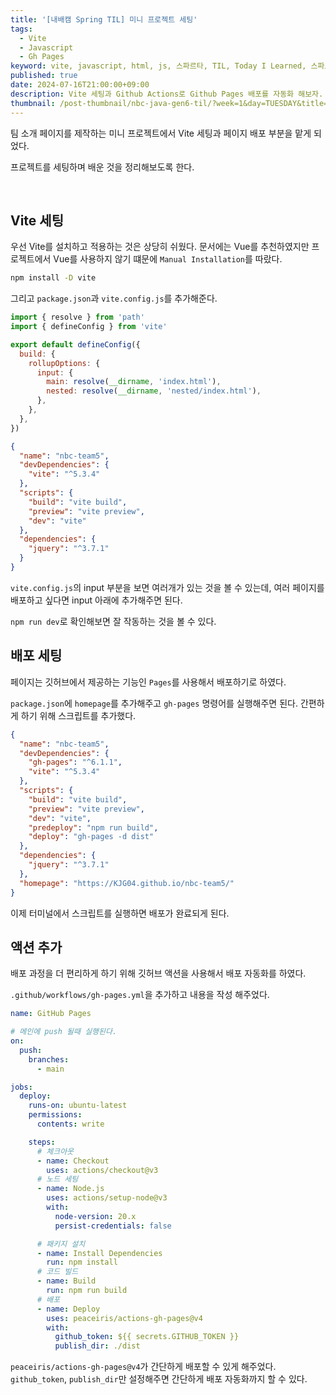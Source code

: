 ```yaml
---
title: '[내배캠 Spring TIL] 미니 프로젝트 세팅'
tags:
  - Vite
  - Javascript
  - Gh Pages
keyword: vite, javascript, html, js, 스파르타, TIL, Today I Learned, 스파르타 코딩클럽, Spring, github pages, gh-pages, 깃허브 페이지, 배포, 정적 배포
published: true
date: 2024-07-16T21:00:00+09:00
description: Vite 세팅과 Github Actions로 Github Pages 배포를 자동화 해보자.
thumbnail: /post-thumbnail/nbc-java-gen6-til/?week=1&day=TUESDAY&title=미니 프로젝트 세팅
---
```


팀 소개 페이지를 제작하는 미니 프로젝트에서 Vite 세팅과 페이지 배포 부분을 맡게 되었다.

프로젝트를 세팅하며 배운 것을 정리해보도록 한다.

<br />

## Vite 세팅

우선 Vite를 설치하고 적용하는 것은 상당히 쉬웠다. 문서에는 Vue를 추천하였지만 프로젝트에서 Vue를 사용하지 않기 떄문에 `Manual Installation`를 따랐다.

```sh path="zsh"
npm install -D vite
```

그리고 `package.json`과 `vite.config.js`를 추가해준다.

```js path="vite.config.js"
import { resolve } from 'path'
import { defineConfig } from 'vite'

export default defineConfig({
  build: {
    rollupOptions: {
      input: {
        main: resolve(__dirname, 'index.html'),
        nested: resolve(__dirname, 'nested/index.html'),
      },
    },
  },
})
```

```json path="package.json"
{
  "name": "nbc-team5",
  "devDependencies": {
    "vite": "^5.3.4"
  },
  "scripts": {
    "build": "vite build",
    "preview": "vite preview",
    "dev": "vite"
  },
  "dependencies": {
    "jquery": "^3.7.1"
  }
}
```

`vite.config.js`의 input 부분을 보면 여러개가 있는 것을 볼 수 있는데, 여러 페이지를 배포하고 싶다면 input 아래에 추가해주면 된다.

`npm run dev`로 확인해보면 잘 작동하는 것을 볼 수 있다.

## 배포 세팅

페이지는 깃허브에서 제공하는 기능인 `Pages`를 사용해서 배포하기로 하였다.

`package.json`에 `homepage`를 추가해주고 `gh-pages` 명령어를 실행해주면 된다. 간편하게 하기 위해 스크립트를 추가했다.

```json path="package.json"
{
  "name": "nbc-team5",
  "devDependencies": {
    "gh-pages": "^6.1.1",
    "vite": "^5.3.4"
  },
  "scripts": {
    "build": "vite build",
    "preview": "vite preview",
    "dev": "vite",
    "predeploy": "npm run build",
    "deploy": "gh-pages -d dist"
  },
  "dependencies": {
    "jquery": "^3.7.1"
  },
  "homepage": "https://KJG04.github.io/nbc-team5/"
}
```

이제 터미널에서 스크립트를 실행하면 배포가 완료되게 된다.

## 액션 추가

배포 과정을 더 편리하게 하기 위해 깃허브 액션을 사용해서 배포 자동화를 하였다.

`.github/workflows/gh-pages.yml`을 추가하고 내용을 작성 해주었다.

```yml path="gh-pages.yml"
name: GitHub Pages

# 메인에 push 될때 실행된다.
on:
  push:
    branches:
      - main

jobs:
  deploy:
    runs-on: ubuntu-latest
    permissions:
      contents: write

    steps:
      # 체크아웃
      - name: Checkout
        uses: actions/checkout@v3
      # 노드 세팅
      - name: Node.js
        uses: actions/setup-node@v3
        with:
          node-version: 20.x
          persist-credentials: false

      # 패키지 설치
      - name: Install Dependencies
        run: npm install
      # 코드 빌드
      - name: Build
        run: npm run build
      # 배포
      - name: Deploy
        uses: peaceiris/actions-gh-pages@v4
        with:
          github_token: ${{ secrets.GITHUB_TOKEN }}
          publish_dir: ./dist
```

`peaceiris/actions-gh-pages@v4`가 간단하게 배포할 수 있게 해주었다. `github_token`, `publish_dir`만 설정해주면 간단하게 배포 자동화까지 할 수 있다.
